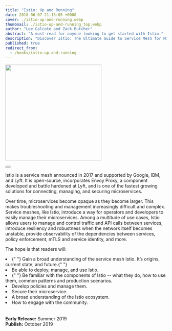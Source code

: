 ```yaml
---
title: "Istio: Up and Running"
date: 2018-06-07 21:15:05 +0000
cover: ./istio-up-and-running.webp
thumbnail: ./istio-up-and-running_top.webp
author: "Lee Calcote and Zack Butcher"
abstract: "A must-read for anyone looking to get started with Istio."
description: "Discover Istio: The Ultimate Guide to Service Mesh for Microservices - Gain Insights on Deployment, Management, and Security"
published: true
redirect_from:
  - /books/istio-up-and-running
---
```



<BookWrapper>

<div className="book">
  <a href="http://www.jdoqocy.com/click-100001276-11290546?url=http%3A%2F%2Fshop.oreilly.com%2Fproduct%2F0636920203940.do%3Fcmp%3Daf-velocity-books-video-product_cj_0636920203940_%25zp&cjsku=0636920203940">
    <img className="card" width="300px" src={istio_book} align="center" />
  </a>
  <div>&nbsp;</div>
  <Button
    primary
    className="banner-btn one pa-8"
    title="Get the Book"
    url="http://www.jdoqocy.com/click-100001276-11290546?url=http%3A%2F%2Fshop.oreilly.com%2Fproduct%2F0636920203940.do%3Fcmp%3Daf-velocity-books-video-product_cj_0636920203940_%25zp&cjsku=0636920203940"
    external={true}
  />
</div>

Istio is a service mesh announced in 2017 and supported by Google, IBM, and Lyft. It is open-source, incorporates Envoy Proxy, a component developed and battle hardened at Lyft, and is one of the fastest growing solutions for connecting, managing, and securing microservices.

Over time, microservices become opaque as they become larger. This makes troubleshooting and management increasingly difficult and complex. Service meshes, like Istio, introduce a way for operators and developers to easily manage their microservices. Among a multitude of use cases, Istio allows users to manage and control traffic and API calls between services, introduce resiliency and robustness when the network itself becomes unstable, provide observability of the dependencies between services, policy enforcement, mTLS and service identity, and more.

The hope is that readers will:

<li>
  {" "}
  Gain a broad understanding of the service mesh Istio. It’s origins, current state,
  and future.{" "}
</li>
<li> Be able to deploy, manage, and use Istio. </li>
<li>
  {" "}
  Be familiar with the components of Istio -- what they do, how to use them, common
  patterns and production scenarios.
</li>
<li> Develop policies and manage them.</li>
<li> Secure their microservice.</li>
<li> A broad understanding of the Istio ecosystem.</li>
<li> How to engage with the community.</li>

<br />
<br />
<b>Early Release:</b> Summer 2019
<br />
<b>Publish:</b> October 2019

</BookWrapper>
